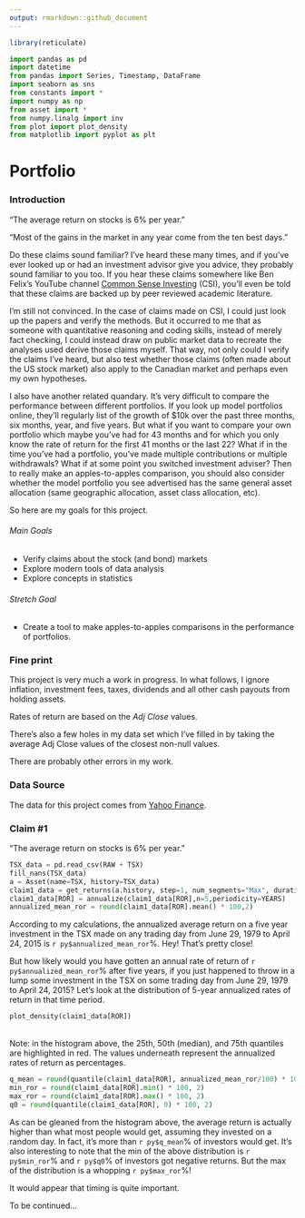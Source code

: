 ```yaml
---
output: rmarkdown::github_document
---
```


```r
library(reticulate)
```

```python
import pandas as pd
import datetime
from pandas import Series, Timestamp, DataFrame
import seaborn as sns
from constants import *
import numpy as np
from asset import *
from numpy.linalg import inv
from plot import plot_density
from matplotlib import pyplot as plt
```
# Portfolio

### Introduction
“The average return on stocks is 6% per year.”

“Most of the gains in the market in any year come from the ten best days.”

Do these claims sound familiar? I’ve heard these many times, and if you’ve ever looked up or had an investment advisor give you advice, they probably sound familiar to you too. If you hear these claims somewhere like Ben Felix’s YouTube channel [Common Sense Investing](https://www.youtube.com/channel/UCDXTQ8nWmx_EhZ2v-kp7QxA) (CSI), you’ll even be told that these claims are backed up by peer reviewed academic literature.

I’m still not convinced. In the case of claims made on CSI, I could just look up the papers and verify the methods. But it occurred to me that as someone with quantitative reasoning and coding skills, instead of merely fact checking, I could instead draw on public market data to recreate the analyses used derive those claims myself. That way, not only could I verify the claims I’ve heard, but also test whether those claims (often made about the US stock market) also apply to the Canadian market and perhaps even my own hypotheses.

I also have another related quandary. It’s very difficult to compare the performance between different portfolios. If you look up model portfolios online, they’ll regularly list of the growth of $10k over the past three months, six months, year, and five years. But what if you want to compare your own portfolio which maybe you’ve had for 43 months and for which you only know the rate of return for the first 41 months or the last 22? What if in the time you’ve had a portfolio, you’ve made multiple contributions or multiple withdrawals? What if at some point you switched investment adviser? Then to really make an apples-to-apples comparison, you should also consider whether the model portfolio you see advertised has the same general asset allocation (same geographic allocation, asset class allocation, etc).

So here are my goals for this project.

###### Main Goals
* Verify claims about the stock (and bond) markets
* Explore modern tools of data analysis
* Explore concepts in statistics

###### Stretch Goal
* Create a tool to make apples-to-apples comparisons in the performance of portfolios.


### Fine print
This project is very much a work in progress. In what follows, I ignore inflation,
investment fees, taxes, dividends and all other cash payouts from holding assets.

 Rates of return are based on the *Adj Close* values.

 There’s also a few holes in my data set which I’ve filled in by taking the average
 Adj Close values of the closest non-null values.

There are probably other errors in my work.

### Data Source
The data for this project comes from [Yahoo Finance](ca.finance.yahoo.com).


### Claim #1
“The average return on stocks is 6% per year.”

```python
TSX_data = pd.read_csv(RAW + TSX)
fill_nans(TSX_data)
a = Asset(name=TSX, history=TSX_data)
claim1_data = get_returns(a.history, step=1, num_segments="Max", duration=5)
claim1_data[ROR] = annualize(claim1_data[ROR],n=5,periodicity=YEARS)
annualized_mean_ror = round(claim1_data[ROR].mean() * 100,2)
```

According to my calculations, the annualized average return on a five year investment in the TSX
made on any trading day from June 29, 1979 to April 24, 2015 is `r py$annualized_mean_ror`%. Hey! That's pretty close!

But how likely would you have gotten an annual rate of return of `r py$annualized_mean_ror`% after five years,
if you just happened to throw in a lump some investment in the TSX on some trading day from June 29, 1979 to April 24, 2015?
Let's look at the distribution of 5-year annualized rates of return in that time period.

```python
plot_density(claim1_data[ROR])
```
<br>
Note: in the histogram above, the 25th, 50th (median), and 75th quantiles are highlighted in red.
 The values underneath represent the annualized rates of return as percentages.

```python
q_mean = round(quantile(claim1_data[ROR], annualized_mean_ror/100) * 100, 2)
min_ror = round(claim1_data[ROR].min() * 100, 2)
max_ror = round(claim1_data[ROR].max() * 100, 2)
q0 = round(quantile(claim1_data[ROR], 0) * 100, 2)
```

As can be gleaned from the histogram above, the average return is actually higher than what most people
would get, assuming they invested on a random day. In fact, it's more than `r py$q_mean`% of investors would get. It's also interesting to note that the min of the above distribution is `r py$min_ror`% and `r py$q0`% of investors got negative returns. But the max of the distribution is a whopping `r py$max_ror`%!

It would appear that timing is quite important.

To be continued...
